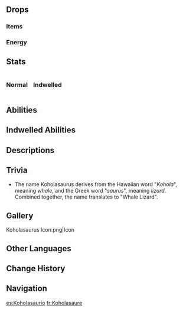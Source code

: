 {{About|the common enemy|the [[Genius Invokation TCG]] [[Equipment Card]]|Koholasaurus (Equipment Card)}}
{{Enemy Infobox
|title    = 
|dmgtype  = Physical
|dmgtype2 = Hydro
|image    = Enemy Koholasaurus.png
|type     = Common Enemies
|family   = Mystical Beasts
|group    = Natlan Saurians
|weakpoint = 
}}
{{Enemy Intro|name='''Koholasauri'''}}

==Drops==
===Items===
{{Drops|Natlan Saurian}}

===Energy===
{{Energy Drops
|type  = Hydro
|hp1   = 66
|p1    = 1
|hp2   = 33
|p2    = 1
|hp3   = 0
|p3    = 1
}}

==Stats==
<div style="display:flex; column-gap: 15px; flex-direction: row; flex-wrap: wrap;"><div style="width:min-content;">
===Normal===
{{Enemy Stats
|hydro_res    = 50%

|hp_ratio     = 2.7
|hp_type      = 2
|atk_ratio    = 2.7
|atk_type     = 2
}}
</div><!--
--><div style="width:min-content;">
===Indwelled===
{{Transclude|Saurian Indwelling|Stats|main=1}}
</div></div>

==Abilities==
{{Enemy Attacks
|enemy = Koholasaurus

|name_1      = Tail Whirl
|desc_1      = Attacks with its tail, dealing '''60% ATK''' as {{Color|Physical DMG}}. This attack is only used on land.

|name_2      = Aquashot
|desc_2      = Fires a projectile from its mouth, dealing '''100% ATK''' as {{Color|Hydro DMG}}. This attack can be used both on land and in water.
|file_2_2    = Koholasaurus Aquashot 2

|name_3      = Torrential Charge
|desc_3      = Charges forward, dealing '''100% ATK''' as {{Color|Hydro DMG}} in its path. This attack is only used in water.
}}

==Indwelled Abilities==
{{Transclude|Saurian Indwelling|Koholasaurus|main=1}}

==Descriptions==
{{Description|A Saurian with thick, strong flippers and a long tail that can swim in water and liquid phlogiston.<br>According to legend, more ancient dragons were even more able to adapt to their environments, and when the largest dragon in the ocean of the age floated on the surface, it could even be mistaken for an island. It is said that today's Koholasaurus are the descendants of that great sea dragon, and in their broad backs the colossal forms of those ancient sea beasts may yet be glimpsed.|[[Archive]]}}

== Trivia ==

* The name Koholasaurus derives from the Hawaiian word "''Kohola''", meaning ''whale,'' and the Greek word  "''saurus''", meaning ''lizard''. Combined together, the name translates to "Whale Lizard".

==Gallery==
<gallery>
Koholasaurus Icon.png|Icon
</gallery>

==Other Languages==
{{Other Languages
|en       = Koholasaurus
|zhs      = 鳍游龙
|zhs_rm   = Qíyóu-lóng
|zht      = 鰭游龍
|zht_rm   = Qíyóu-lóng
|zh_tl    = Finned Swimming Dragon
|ja       = コホラ竜
|ja_rm    = Kohora-ryuu
|ja_tl    = Kohola Dragon
|ko       = 어룡
|ko_tl    = Fish Dragon
|es       = Koholasaurio
|fr       = Koholasaure
|ru       = Кохолазавр
|th       = Koholasaurus
|vi       = Koholasaurus
|de       = Koholasaurier
|id       = Koholasaurus
|pt       = Koholassauro
|tr       = Koholazor
|it       = Koholasauro
}}

==Change History==
{{Change History|5.0}}

==Navigation==
{{Enemy Navbox|Common}}

[[es:Koholasaurio]]
[[fr:Koholasaure]]